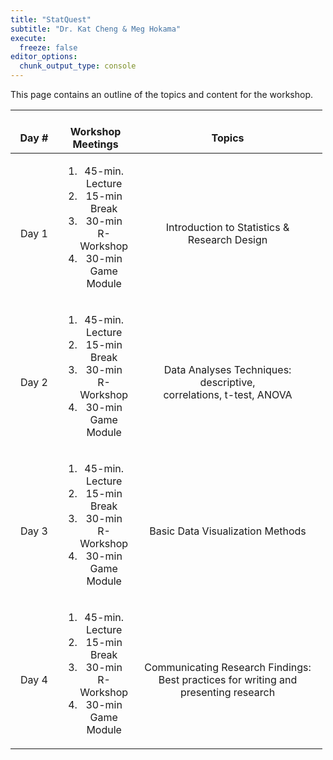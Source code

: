 ---
title: "StatQuest"
subtitle: "Dr. Kat Cheng & Meg Hokama"
execute:
  freeze: false
editor_options: 
  chunk_output_type: console
---

This page contains an outline of the topics and content for the workshop.

+----------------------+------------------------+---------------------------------------------------------------------------------------------+
| <br>Day \#           | <br>Workshop Meetings  | <br>Topics                                                                                  |
+:====================:+:======================:+:===========================================================================================:+
| <br>Day 1            | 1.  45-min. Lecture    | <br>Introduction to Statistics & <br>Research Design                                        |
|                      | 2.  15-min Break       |                                                                                             |
|                      | 3.  30-min R-Workshop  |                                                                                             |
|                      | 4.  30-min Game Module |                                                                                             |
+----------------------+------------------------+---------------------------------------------------------------------------------------------+
| <br>Day 2            | 1.  45-min. Lecture    | <br>Data Analyses Techniques: descriptive, <br>correlations, t-test, ANOVA                  |
|                      | 2.  15-min Break       |                                                                                             |
|                      | 3.  30-min R-Workshop  |                                                                                             |
|                      | 4.  30-min Game Module |                                                                                             |
+----------------------+------------------------+---------------------------------------------------------------------------------------------+
| <br>Day 3            | 1.  45-min. Lecture    | <br> Basic Data Visualization Methods                                                       |
|                      | 2.  15-min Break       |                                                                                             |
|                      | 3.  30-min R-Workshop  |                                                                                             |
|                      | 4.  30-min Game Module |                                                                                             |
+----------------------+------------------------+---------------------------------------------------------------------------------------------+
| <br>Day 4            | 1.  45-min. Lecture    | <br>Communicating Research Findings: <br>Best practices for writing and presenting research |
|                      | 2.  15-min Break       |                                                                                             |
|                      | 3.  30-min R-Workshop  |                                                                                             |
|                      | 4.  30-min Game Module |                                                                                             |
+----------------------+------------------------+---------------------------------------------------------------------------------------------+
